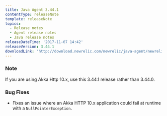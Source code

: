 ```yaml
---
title: Java Agent 3.44.1
contentType: releaseNote
template: releaseNote
topics:
  - Release notes
  - Agent release notes
  - Java release notes
releaseDateTime: '2017-11-07 14:42'
releaseVersion: 3.44.1
downloadLink: 'http://download.newrelic.com/newrelic/java-agent/newrelic-agent/3.44.1'
---
```


### Note

If you are using Akka Http 10.x, use this 3.44.1 release rather than 3.44.0.

### Bug Fixes

* Fixes an issue where an Akka HTTP 10.x application could fail at runtime with a `NullPointerException`.
